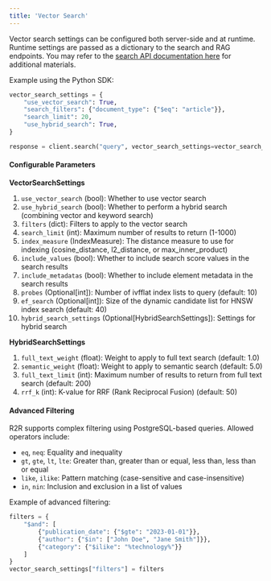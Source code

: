 ```yaml
---
title: 'Vector Search'
---
```


Vector search settings can be configured both server-side and at runtime. Runtime settings are passed as a dictionary to the search and RAG endpoints. You may refer to the [search API documentation here](/api-reference/endpoint/search) for additional materials.


Example using the Python SDK:

```python
vector_search_settings = {
    "use_vector_search": True,
    "search_filters": {"document_type": {"$eq": "article"}},
    "search_limit": 20,
    "use_hybrid_search": True,
}

response = client.search("query", vector_search_settings=vector_search_settings)
```

#### Configurable Parameters

**VectorSearchSettings**

1. `use_vector_search` (bool): Whether to use vector search
2. `use_hybrid_search` (bool): Whether to perform a hybrid search (combining vector and keyword search)
3. `filters` (dict): Filters to apply to the vector search
4. `search_limit` (int): Maximum number of results to return (1-1000)
6. `index_measure` (IndexMeasure): The distance measure to use for indexing (cosine_distance, l2_distance, or max_inner_product)
7. `include_values` (bool): Whether to include search score values in the search results
8. `include_metadatas` (bool): Whether to include element metadata in the search results
9. `probes` (Optional[int]): Number of ivfflat index lists to query (default: 10)
10. `ef_search` (Optional[int]): Size of the dynamic candidate list for HNSW index search (default: 40)
11. `hybrid_search_settings` (Optional[HybridSearchSettings]): Settings for hybrid search

**HybridSearchSettings**

1. `full_text_weight` (float): Weight to apply to full text search (default: 1.0)
2. `semantic_weight` (float): Weight to apply to semantic search (default: 5.0)
3. `full_text_limit` (int): Maximum number of results to return from full text search (default: 200)
4. `rrf_k` (int): K-value for RRF (Rank Reciprocal Fusion) (default: 50)

#### Advanced Filtering

R2R supports complex filtering using PostgreSQL-based queries. Allowed operators include:
- `eq`, `neq`: Equality and inequality
- `gt`, `gte`, `lt`, `lte`: Greater than, greater than or equal, less than, less than or equal
- `like`, `ilike`: Pattern matching (case-sensitive and case-insensitive)
- `in`, `nin`: Inclusion and exclusion in a list of values

Example of advanced filtering:

```python
filters = {
    "$and": [
        {"publication_date": {"$gte": "2023-01-01"}},
        {"author": {"$in": ["John Doe", "Jane Smith"]}},
        {"category": {"$ilike": "%technology%"}}
    ]
}
vector_search_settings["filters"] = filters
```
